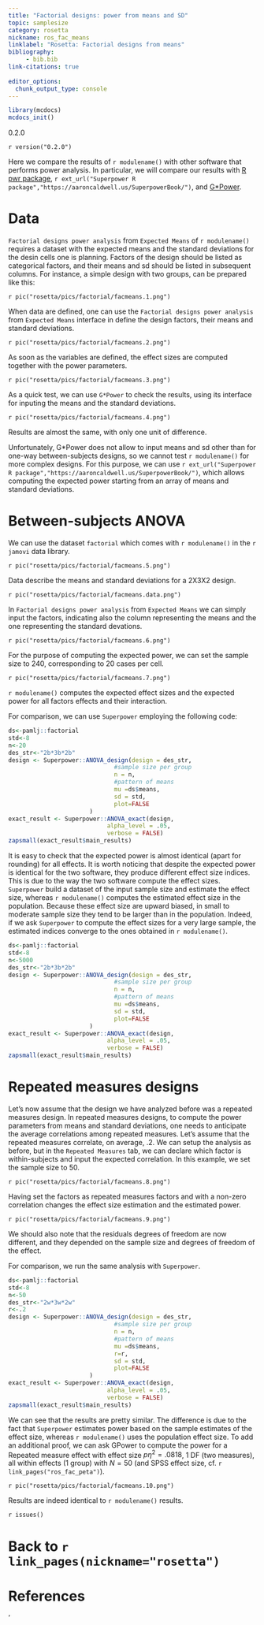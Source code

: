 ```yaml
---
title: "Factorial designs: power from means and SD"
topic: samplesize
category: rosetta
nickname: ros_fac_means
linklabel: "Rosetta: Factorial designs from means" 
bibliography: 
     - bib.bib
link-citations: true
        
editor_options: 
  chunk_output_type: console
---
```



```r
library(mcdocs)
mcdocs_init()

```

:::version
0.2.0
:::

`r version("0.2.0")` 

Here we compare the results of `r modulename()` with other software that performs power analysis. In particular, we will compare our results with [R pwr package](https://cran.r-project.org/web/packages/pwr/pwr.pdf),  `r ext_url("Superpower R package","https://aaroncaldwell.us/SuperpowerBook/")`, and  [G*Power](https://www.psychologie.hhu.de/arbeitsgruppen/allgemeine-psychologie-und-arbeitspsychologie/gpower). 

# Data

`Factorial designs power analysis` from `Expected Means` of `r modulename()` requires a dataset with the expected means and the standard deviations for the desin cells one is planning. Factors of the design should be listed as categorical factors, and their means and sd should be listed in subsequent columns. For instance, a simple design with two groups, can be prepared like this:

`r pic("rosetta/pics/factorial/facmeans.1.png")`

When data are defined, one can use the `Factorial designs power analysis` from `Expected Means` interface in define the design factors, their means and standard deviations. 

`r pic("rosetta/pics/factorial/facmeans.2.png")`

As soon as the variables are defined, the effect sizes are computed together with the power parameters. 

`r pic("rosetta/pics/factorial/facmeans.3.png")`


As a quick test, we can use `G*Power` to check the results, using its interface for inputing the means and the standard deviations.

`r pic("rosetta/pics/factorial/facmeans.4.png")`

Results are almost the same, with only one unit of difference.

Unfortunately, G*Power does not allow to input means and sd other than for one-way between-subjects designs, so we cannot test `r modulename()` for more complex designs. For this purpose, we can use `r ext_url("Superpower R package","https://aaroncaldwell.us/SuperpowerBook/")`, which allows computing the expected power starting from an array of means and standard deviations.

# Between-subjects ANOVA 

We can use the dataset `factorial` which comes with `r modulename()` in the `r jamovi` data library.

`r pic("rosetta/pics/factorial/facmeans.5.png")`

Data describe the means and standard deviations for a 2X3X2 design. 

`r pic("rosetta/pics/factorial/facmeans.data.png")`

In `Factorial designs power analysis` from `Expected Means` we can simply input the factors, indicating also the column representing the means and the one representing the standard devations. 

`r pic("rosetta/pics/factorial/facmeans.6.png")`

For the purpose of computing the expected power, we can set the sample size to 240, corresponding to 20 cases per cell.

`r pic("rosetta/pics/factorial/facmeans.7.png")`

`r modulename()` computes the expected effect sizes and the expected power for all factors effects and their interaction.


For comparison, we can use `Superpower` employing the following code:


```r


ds<-pamlj::factorial
std<-8
n<-20
des_str<-"2b*3b*2b"
design <- Superpower::ANOVA_design(design = des_str, 
                              #sample size per group 
                              n = n, 
                              #pattern of means
                              mu =ds$means,
                              sd = std,
                              plot=FALSE
                       ) 
exact_result <- Superpower::ANOVA_exact(design,
                            alpha_level = .05,
                            verbose = FALSE)
zapsmall(exact_result$main_results)


```


It is easy to check that the expected power is almost identical (apart for rounding) for all effects. It is worth noticing that despite the expected power
is identical for the two software, they produce different effect size indices. This is due to the way the two software compute the effect sizes. `Superpower` build a dataset of the input sample size and estimate the effect size, whereas `r modulename()` computes the estimated effect size in the population. Because these effect size are upward biased, in small to moderate sample size they tend to be larger than in the population. Indeed, if we ask `Superpower` to compute the effect sizes for a very large sample, the estimated indices converge to the ones obtained in `r modulename()`.

```r

ds<-pamlj::factorial
std<-8
n<-5000
des_str<-"2b*3b*2b"
design <- Superpower::ANOVA_design(design = des_str, 
                              #sample size per group 
                              n = n, 
                              #pattern of means
                              mu =ds$means,
                              sd = std,
                              plot=FALSE
                       ) 
exact_result <- Superpower::ANOVA_exact(design,
                            alpha_level = .05,
                            verbose = FALSE)
zapsmall(exact_result$main_results)


```


# Repeated measures designs

Let's now assume that the design we have analyzed before was a repeated measures design. In repeated measures designs, to compute the power parameters from means and standard deviations, one needs to anticipate the average correlations among repeated measures. Let's assume that the repeated measures correlate, on average, .2. We can setup the analysis as before, but in the `Repeated Measures` tab, we can declare which factor is within-subjects and input the expected correlation. In this example, we set the sample size to 50.

`r pic("rosetta/pics/factorial/facmeans.8.png")`

Having set the factors as repeated measures factors and with a non-zero correlation changes the effect size estimation and the estimated power.

`r pic("rosetta/pics/factorial/facmeans.9.png")`

We should also note that the residuals degrees of freedom are now different, and they depended on the sample size and degrees of freedom of the effect. 

For comparison, we run the same analysis with `Superpower`.


```r

ds<-pamlj::factorial
std<-8
n<-50
des_str<-"2w*3w*2w"
r<-.2
design <- Superpower::ANOVA_design(design = des_str, 
                              #sample size per group 
                              n = n, 
                              #pattern of means
                              mu =ds$means,
                              r=r,
                              sd = std,
                              plot=FALSE
                       ) 
exact_result <- Superpower::ANOVA_exact(design,
                            alpha_level = .05,
                            verbose = FALSE)
zapsmall(exact_result$main_results)


```

We can see that the results are pretty similar. The difference is due to the fact that `Superpower` estimates power based on the sample estimates of the effect size, whereas `r modulename()` uses the population effect size. To add an additional proof, we can ask GPower to compute the power for a Repeated measure effect with effect size $p\eta^2=.0818$, 1 DF (two measures), all within effects (1 group) with $N=50$ (and SPSS effect size, cf. `r link_pages("ros_fac_peta")`).

`r pic("rosetta/pics/factorial/facmeans.10.png")`

Results are indeed identical to `r modulename()` results.

`r issues()`

# Back to `r link_pages(nickname="rosetta")`


# References
'